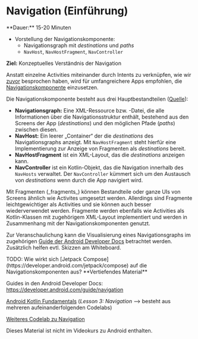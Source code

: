 
# Navigation (Einführung)

<Callout>
  **Dauer:** 15-20 Minuten

  - Vorstellung der Navigationskomponente:
    - Navigationsgraph mit _destinations_ und _paths_
    - `NavHost`, `NavHostFragment`, `NavController`

  **Ziel:** Konzeptuelles Verständnis der Navigation
</Callout>

Anstatt einzelne Activities miteinander durch Intents zu
verknüpfen, wie wir [zuvor](/mobile/03-android/activities1)
besprochen haben, wird für umfangreichere Apps empfohlen,
die [Navigationskomponente](https://developer.android.com/guide/navigation) 
einzusetzen.

Die Navigationskomponente besteht aus drei Hauptbestandteilen 
([Quelle](https://developer.android.com/guide/navigation)):

- **Navigationsgraph:** Eine XML-Ressource bzw. -Datei, die alle Informationen über die Navigationsstruktur enthält, bestehend aus den Screens der App (_destinations_) und den möglichen Pfade (_paths_) zwischen diesen.
- **NavHost:** Ein leerer „Container“ der die _destinations_ des Navigationsgraphs anzeigt. Mit `NavHostFragment` steht hierfür eine Implementierung zur Anzeige von Fragmenten als _destinations_ bereit.
- **NavHostFragment** ist ein XML-Layout, das die _destinations_ anzeigen kann.
- **NavController** ist ein Kotlin-Objekt, das die Navigation innerhalb des `NavHosts` verwaltet. Der `NavController` kümmert sich um den Austausch von _destinations_ wenn durch die App navigiert wird.


<Callout type="warning">
Mit Fragmenten (_fragments_) können Bestandteile oder ganze
UIs von Screens ähnlich wie Activites umgesetzt werden.
Allerdings sind Fragmente leichtgewichtiger als Activities
und sie können auch besser wiederverwendet werden. Fragmente 
werden ebenfalls wie Activities als Kotlin-Klassen mit 
zugehörigem XML-Layout implementiert und werden in Zusammenhang 
mit der Navigationskomponenten genutzt.
</Callout>

Zur Veranschaulichung kann die Visualisierung eines 
Navigationsgraphs im zugehörigen [Guide der Android Developer Docs](https://developer.android.com/guide/navigation/navigation-getting-started#create-nav-graph)
betrachtet werden. Zusätzlich helfen evtl. Skizzen am Whiteboard.

<Callout emoji="🤔">
TODO: Wie wirkt sich [Jetpack Compose](https://developer.android.com/jetpack/compose) 
auf die Navigationskomponenten aus?
</Callout>

<Callout type="warning">
**Vertiefendes Material**

Guides in den Android Developer Docs: https://developer.android.com/guide/navigation

[Android Kotlin Fundamentals](https://developer.android.com/courses/kotlin-android-fundamentals/overview#lesson_3_navigation) 
(_Lesson 3: Navigation_ &xrarr; besteht aus mehreren aufeinanderfolgenden Codelabs)

[Weiteres Codelab zu Navigation](https://developer.android.com/codelabs/android-navigation)

Dieses Material ist nicht im Videokurs zu Android enthalten.
</Callout>